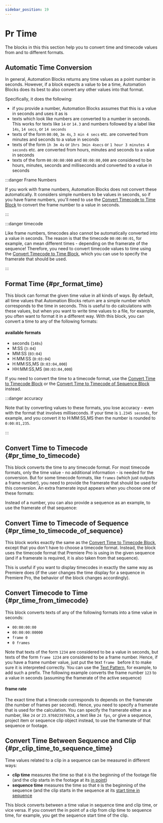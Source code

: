 ```yaml
---
sidebar_position: 19
---
```



# Pr Time

The blocks in this this section help you to convert time and timecode values from and to different formats. 

## Automatic Time Conversion

In general, Automation Blocks returns any time values as a point number in seconds. However, if a block expects a value to be a time, Automation Blocks does its best to also convert any other values into that format.

Specifically, it does the following:
- if you provide a number, Automation Blocks assumes that this is a value in seconds and uses it as is
- texts which look like numbers are converted to a number in seconds. This works for texts like `14` or `14.3` and numbers followed by a label like `14s`, `14 secs`, or `14 seconds`
- texts of the form `00:00`, `3m 4s`, `3 min 4 secs` etc. are converted from minutes and seconds to a value in seconds
- texts of the form `1h 3m 4s` or `1hrs 3min 4secs` or `1 hour 3 minutes 4 seconds` etc. are converted from hours, minutes and seconds to a value in seconds
- texts of the form `00:00:00:000` and `00:00:00,000` are considered to be hours, minutes, seconds and milliseconds and converted to a value in seconds

:::danger Frame Numbers

If you work with frame numbers, Automation Blocks does not convert these automatically. It considers simple numbers to be values in seconds, so if you have frame numbers, you'll need to use the [Convert Timecode to Time Block](prTime.mdx#pr_time_from_timecode) to convert the frame number to a value in seconds.

:::

:::danger timecode

Like frame numbers, timecodes also cannot be automatically converted into a value in seconds. The reason is that the timecode `00:00:00:01`, for example, can mean different times - depending on the framerate of the sequence! Therefore, you need to convert timecode values to time using the [Convert Timecode to Time Block](prTime.mdx#pr_time_from_timecode), which you can use to specify the framerate that should be used.

:::

## Format Time {#pr_format_time}

<RetinaImg src="/img/blockScreenshots/PrTime/pr_format_time.png" alt="Block pr_format_time"/>


This block can format the given time value in all kinds of ways.
By default, all time values that Automation Blocks return are a simple number which corresponds to the time in seconds. This is useful to do calculations with these values, but when you want to write time values to a file, for example, you often want to format it in a different way. With this block, you can convert a time to any of the following formats:

#### available formats

- seconds (`148s`)
- M:SS (`3:04`)
- MM:SS (`03:04`)
- H:MM:SS (`0:03:04`)
- H:MM:SS,MS (`0:03:04,000`)
- HH:MM:SS,MS (`00:03:04,000`)

If you need to convert the time to a timecode format, use the [Convert Time to Timecode Block](prTime.mdx#pr_time_to_timecode) or the [Convert Time to Timecode of Sequence Block](prTime.mdx#pr_time_to_timecode_of_sequence) instead.

:::danger accuracy

Note that by converting values to these formats, you lose accuracy - even with the format that involves milliseconds. If your time is `1.2345 seconds`, for example, and you convert it to H:MM:SS,MS then the number is rounded to `0:00:01,235`.

:::

## Convert Time to Timecode {#pr_time_to_timecode}

<RetinaImg src="/img/blockScreenshots/PrTime/pr_time_to_timecode.png" alt="Block pr_time_to_timecode"/>


This block converts the time to any timecode format. 
For most timecode formats, only the time value - no additional information - is needed for the conversion. But for some timecode formats, like `frames` (which just outputs a frame number), you need to provide the framerate that should be used for this conversion. An extra framerate input appears when you choose one of these formats:

<RetinaImg src="/img/blockOther/pr_time_to_timecode_example_framerate.png" alt="example framerate"/>


Instead of a number, you can also provide a sequence as an example, to use the framerate of that sequence:

<RetinaImg src="/img/blockOther/pr_time_to_timecode_example_sequence.png" alt="example framerate from sequence"/>




## Convert Time to Timecode of Sequence {#pr_time_to_timecode_of_sequence}

<RetinaImg src="/img/blockScreenshots/PrTime/pr_time_to_timecode_of_sequence.png" alt="Block pr_time_to_timecode_of_sequence"/>


This block works exactly the same as the [Convert Time to Timecode Block](prTime.mdx#pr_time_to_timecode), except that you don't have to choose a timecode format. Instead, the block uses the timecode format that Premiere Pro is using in the given sequence (and if a framerate is required, it is also taken from that sequence).

This is useful if you want to display timecodes in exactly the same way as Premiere does (if the user changes the time display for a sequence in Premiere Pro, the behavior of the block changes accordingly).





## Convert Timecode to Time {#pr_time_from_timecode}

<RetinaImg src="/img/blockScreenshots/PrTime/pr_time_from_timecode.png" alt="Block pr_time_from_timecode"/>


This block converts texts of any of the following formats into a time value in seconds:

- `00:00:00:00` 
- `00:00:00:00000` 
- `frame 0`
- `0 frames`

Note that texts of the form `1234` are considered to be a value in seconds, but texts of the form `frame 1234` are considered to be a frame number. Hence, if you have a frame number value, just put the text `frame ` before it to make sure it is interpreted correctly. You can use the [Text Pattern](text.mdx#string_pattern), for example, to add such a prefix. The following example converts the frame number `123` to a value in seconds (assuming the framerate of the active sequence)

<RetinaImg src="/img/blockOther/pr_time_from_timecode_frame_number_example.png" alt="convert frame number to time"/>


#### frame rate

The exact time that a timecode corresponds to depends on the framerate (the number of frames per second). Hence, you need to specify a framerate that is used for the calculation. You can specify the framerate either as a number, like `24` or `23.976023976024`, a text like `24 fps`, or give a sequence, project item or sequence clip object instead, to use the framerate of that sequence or footage.

## Convert Time Between Sequence and Clip {#pr_clip_time_to_sequence_time}

<RetinaImg src="/img/blockScreenshots/PrTime/pr_clip_time_to_sequence_time.png" alt="Block pr_clip_time_to_sequence_time"/>


Time values related to a clip in a sequence can be measured in different ways:
- **clip time** measures the time so that `0` is the beginning of the footage file (and the clip starts in the footage at its [in point](prSequenceClips.mdx#in-point))
- **sequence time** measures the time so that `0` is the beginning of the sequence (and the clip starts in the sequence at its [start time in sequence](prSequenceClips.mdx#start-time-in-sequence)

<RetinaImg src="/img/blockOther/sequence_vs_clip_time@2x.png" alt="Sequence Time vs Clip Time"/>


This block converts between a time value in sequence time and clip time, or vice versa. If you convert the in point of a clip from clip time to sequence time, for example, you get the sequence start time of the clip.